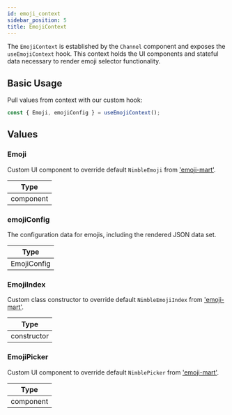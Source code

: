 ```yaml
---
id: emoji_context
sidebar_position: 5
title: EmojiContext
---
```


The `EmojiContext` is established by the `Channel` component and exposes the `useEmojiContext` hook. This context holds
the UI components and stateful data necessary to render emoji selector functionality.

## Basic Usage

Pull values from context with our custom hook:

```jsx
const { Emoji, emojiConfig } = useEmojiContext();
```

## Values

### Emoji

Custom UI component to override default `NimbleEmoji` from ['emoji-mart'](https://www.npmjs.com/package/emoji-mart).

| Type      |
| --------- |
| component |

### emojiConfig

The configuration data for emojis, including the rendered JSON data set.

| Type        |
| ----------- |
| EmojiConfig |

### EmojiIndex

Custom class constructor to override default `NimbleEmojiIndex` from ['emoji-mart'](https://www.npmjs.com/package/emoji-mart).

| Type        |
| ----------- |
| constructor |

### EmojiPicker

Custom UI component to override default `NimblePicker` from ['emoji-mart'](https://www.npmjs.com/package/emoji-mart).

| Type      |
| --------- |
| component |
